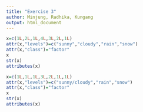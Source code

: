 ```yaml
---
title: "Exercise 3"
author: Minjung, Radhika, Kungang
output: html_document
---
```


```r
x=c(1L,2L,1L,4L,3L,2L,1L)
attr(x,"levels")=c("sunny","cloudy","rain","snow")
attr(x,"class")="factor" 
x
str(x)
attributes(x)

x=c(1L,1L,1L,3L,2L,1L,1L)
attr(x,"levels")=c("sunny/cloudy","rain","snow")
attr(x,"class")="factor"
x
str(x)
attributes(x)


```